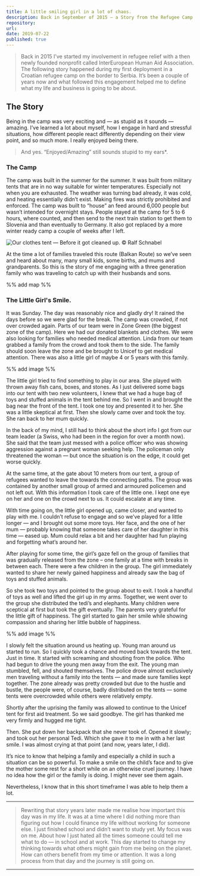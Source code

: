 ```yaml
---
title: A little smiling girl in a lot of chaos. 
description: Back in September of 2015 — a Story from the Refugee Camp.
repository: 
url: 
date: 2019-07-22
published: true
---
```


> Back in 2015 I’ve started my involvement in refugee relief with a then newly founded nonprofit called InterEuropean Human Aid Association. The following story happened during my first deployment in a Croatian refugee camp on the border to Serbia. It’s been a couple of years now and what followed this engagement helped me to define what my life and business is going to be about.

## The Story

Being in the camp was very exciting and — as stupid as it sounds — amazing. I’ve learned a lot about myself, how I engage in hard and stressful situations, how different people react differently depending on their view point, and so much more. I really enjoyed being there.

> And yes. “Enjoyed/Amazing” still sounds stupid to my ears*.

### The Camp

The camp was built in the summer for the summer. It was built from military tents that are in no way suitable for winter temperatures. Especially not when you are exhausted. The weather was turning bad already, it was cold, and heating essentially didn’t exist. Making fires was strictly prohibited and enforced. The camp was built to “house” an feed around 6,000 people but wasn’t intended for overnight stays. People stayed at the camp for 5 to 6 hours, where counted, and then send to the next train station to get them to Slovenia and than eventually to Germany. It also got replaced by a more winter ready camp a couple of weeks after I left.

![[Our clothes tent — Before it got cleaned up. © Ralf Schnabel](/images/2015-opatovac-volunteers-in-tent.jpeg)](/images/2015-opatovac-volunteers-in-tent.jpeg)

At the time a lot of families traveled this route (Balkan Route) so we’ve seen and heard about many, many small kids, some births, and mums and grandparents. So this is the story of me engaging with a three generation family who was traveling to catch up with their husbands and sons.

%% add map %%

### The Little Girl's Smile.

It was Sunday. The day was reasonably nice and gladly dry! It rained the days before so we were glad for the break. The camp was crowded, if not over crowded again. Parts of our team were in Zone Green (the biggest zone of the camp). Here we had our donated blankets and clothes. We were also looking for families who needed medical attention. Linda from our team grabbed a family from the crowd and took them to the side. The family should soon leave the zone and be brought to Unicef to get medical attention. There was also a little girl of maybe 4 or 5 years with this family.

%% add image %%

The little girl tried to find something to play in our area. She played with thrown away fish cans, boxes, and stones. As I just delivered some bags into our tent with two new volunteers, I knew that we had a huge bag of toys and stuffed animals in the tent behind me. So I went in and brought the bag near the front of the tent. I took one toy and presented it to her. She was a little skeptical at first. Then she slowly came over and took the toy. She ran back to her mum quickly.

In the back of my mind, I still had to think about the short info I got from our team leader (a Swiss, who had been in the region for over a month now). She said that the team just messed with a police officer who was showing aggression against a pregnant woman seeking help. The policeman only threatened the woman — but once the situation is on the edge, it could get worse quickly.

At the same time, at the gate about 10 meters from our tent, a group of refugees wanted to leave the towards the connecting paths. The group was contained by another small group of armed and armoured policemen and not left out. With this information I took care of the little one. I kept one eye on her and one on the crowd next to us. It could escalate at any time.

With time going on, the little girl opened up, came closer, and wanted to play with me. I couldn’t refuse to engage and so we’ve played for a little longer — and I brought out some more toys. Her face, and the one of her mum — probably knowing that someone takes care of her daughter in this time — eased up. Mum could relax a bit and her daughter had fun playing and forgetting what’s around her.

After playing for some time, the girl’s gaze fell on the group of families that was gradually released from the zone – one family at a time with breaks in between each. There were a few children in the group. The girl immediately wanted to share her newly gained happiness and already saw the bag of toys and stuffed animals.

So she took two toys and pointed to the group about to exit. I took a handful of toys as well and lifted the girl up in my arms. Together, we went over to the group she distributed the tedi’s and elephants. Many children were sceptical at first but took the gift eventually. The parents very grateful for the little gift of happiness. The girl started to gain her smile while showing compassion and sharing her little bubble of happiness.

%% add image %%

I slowly felt the situation around us heating up. Young man around us started to run. So I quickly took a chance and moved back towards the tent. Just in time. It started with screaming and shouting from the police. Who had begun to drive the young men away from the exit. The young man stumbled, fell, and shouted themselves. The police drove almost exclusively men traveling without a family into the tents — and made sure families kept together. The zone already was pretty crowded but due to the hustle and bustle, the people were, of course, badly distributed on the tents — some tents were overcrowded while others were relatively empty.

Shortly after the uprising the family was allowed to continue to the Unicef tent for first aid treatment. So we said goodbye. The girl has thanked me very firmly and hugged me tight.

Then. She put down her backpack that she never took of. Opened it slowly; and took out her personal Tedi. Which she gave it to me in with a her last smile. I was almost crying at that point (and now, years later, I did).

It’s nice to know that helping a family and especially a child in such a situation can be so powerful. To make a smile on the child’s face and to give the mother some rest for a short while on an otherwise cruel journey. I have no idea how the girl or the family is doing. I might never see them again.

Nevertheless, I know that in this short timeframe I was able to help them a lot.

---

> Rewriting that story years later made me realise how important this day was in my life. It was at a time where I did nothing more than figuring out how I could finance my life without working for someone else. I just finished school and didn’t want to study yet. My focus was on me. About how I just hated all the times someone could tell me what to do — in school and at work. This day started to change my thinking towards what others might gain from me being on the planet. How can others benefit from my time or attention. It was a long process from that day and the journey is still going on.

---
